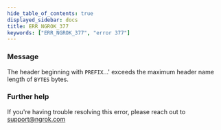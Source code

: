 ```yaml
---
hide_table_of_contents: true
displayed_sidebar: docs
title: ERR_NGROK_377
keywords: ["ERR_NGROK_377", "error 377"]
---
```


### Message

The header beginning with `PREFIX`...' exceeds the maximum header name length of `BYTES` bytes.

### Further help

If you're having trouble resolving this error, please reach out to [support@ngrok.com](mailto:support@ngrok.com?subject=Help%20with%20ERR_NGROK_377)
